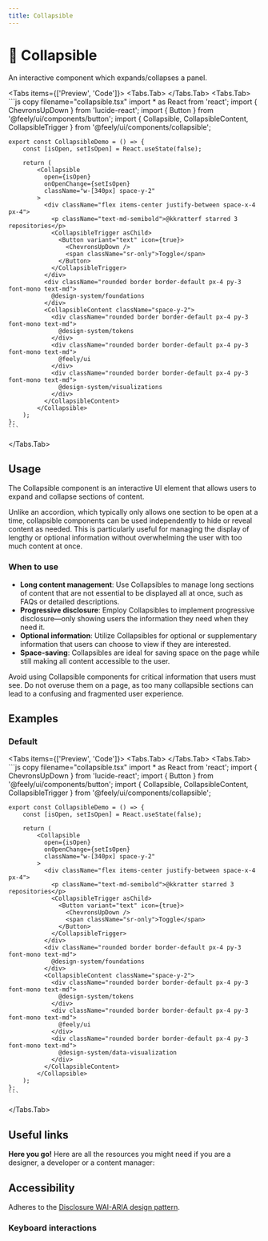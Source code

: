 ```yaml
---
title: Collapsible
---
```



# 💠 Collapsible

An interactive component which expands/collapses a panel.

<Tabs items={['Preview', 'Code']}>
  <Tabs.Tab>
    <CollapsiblePreview />
  </Tabs.Tab>
  <Tabs.Tab>
    ```js copy filename="collapsible.tsx"
    import * as React from 'react';
    import { ChevronsUpDown } from 'lucide-react';
    import { Button } from '@feely/ui/components/button';
    import { Collapsible, CollapsibleContent, CollapsibleTrigger } from '@feely/ui/components/collapsible';

    export const CollapsibleDemo = () => {
        const [isOpen, setIsOpen] = React.useState(false);

        return (
            <Collapsible
              open={isOpen}
              onOpenChange={setIsOpen}
              className="w-[340px] space-y-2"
            >
              <div className="flex items-center justify-between space-x-4 px-4">
                <p className="text-md-semibold">@kkratterf starred 3 repositories</p>
                <CollapsibleTrigger asChild>
                  <Button variant="text" icon={true}>
                    <ChevronsUpDown />
                    <span className="sr-only">Toggle</span>
                  </Button>
                </CollapsibleTrigger>
              </div>
              <div className="rounded border border-default px-4 py-3 font-mono text-md">
                @design-system/foundations
              </div>
              <CollapsibleContent className="space-y-2">
                <div className="rounded border border-default px-4 py-3 font-mono text-md">
                  @design-system/tokens
                </div>
                <div className="rounded border border-default px-4 py-3 font-mono text-md">
                  @feely/ui
                </div>
                <div className="rounded border border-default px-4 py-3 font-mono text-md">
                  @design-system/visualizations
                </div>
              </CollapsibleContent>
            </Collapsible>
        );
    };
    ```

  </Tabs.Tab>
</Tabs>

## Usage

The Collapsible component is an interactive UI element that allows users to expand and collapse sections of content.

Unlike an accordion, which typically only allows one section to be open at a time, collapsible components can be used independently to hide or reveal content as needed. This is particularly useful for managing the display of lengthy or optional information without overwhelming the user with too much content at once.

### When to use

- **Long content management**: Use Collapsibles to manage long sections of content that are not essential to be displayed all at once, such as FAQs or detailed descriptions.
- **Progressive disclosure**: Employ Collapsibles to implement progressive disclosure—only showing users the information they need when they need it.
- **Optional information**: Utilize Collapsibles for optional or supplementary information that users can choose to view if they are interested.
- **Space-saving**: Collapsibles are ideal for saving space on the page while still making all content accessible to the user.

Avoid using Collapsible components for critical information that users must see. Do not overuse them on a page, as too many collapsible sections can lead to a confusing and fragmented user experience.

## Examples

### Default

<Tabs items={['Preview', 'Code']}>
  <Tabs.Tab>
    <CollapsiblePreview />
  </Tabs.Tab>
  <Tabs.Tab>
    ```js copy filename="collapsible.tsx"
    import * as React from 'react';
    import { ChevronsUpDown } from 'lucide-react';
    import { Button } from '@feely/ui/components/button';
    import { Collapsible, CollapsibleContent, CollapsibleTrigger } from '@feely/ui/components/collapsible';

    export const CollapsibleDemo = () => {
        const [isOpen, setIsOpen] = React.useState(false);

        return (
            <Collapsible
              open={isOpen}
              onOpenChange={setIsOpen}
              className="w-[340px] space-y-2"
            >
              <div className="flex items-center justify-between space-x-4 px-4">
                <p className="text-md-semibold">@kkratter starred 3 repositories</p>
                <CollapsibleTrigger asChild>
                  <Button variant="text" icon={true}>
                    <ChevronsUpDown />
                    <span className="sr-only">Toggle</span>
                  </Button>
                </CollapsibleTrigger>
              </div>
              <div className="rounded border border-default px-4 py-3 font-mono text-md">
                @design-system/foundations
              </div>
              <CollapsibleContent className="space-y-2">
                <div className="rounded border border-default px-4 py-3 font-mono text-md">
                  @design-system/tokens
                </div>
                <div className="rounded border border-default px-4 py-3 font-mono text-md">
                  @feely/ui
                </div>
                <div className="rounded border border-default px-4 py-3 font-mono text-md">
                  @design-system/data-visualization
                </div>
              </CollapsibleContent>
            </Collapsible>
        );
    };
    ```

  </Tabs.Tab>
</Tabs>

## Useful links

**Here you go!** Here are all the resources you might need if you are a designer, a developer or a content manager:

<Cards className="mt-8">
  <Card
    title="🤖 Storybook"
    href="https://www.stories.fusillo.design/?path=/docs/components-collapsible--documentation"
  />
  <Card
    title="🪄 Figma"
    href="https://www.figma.com/file/acdO58jx9zgGfkKu6htrx2/%F0%9F%94%B5-Fusillo-Design-System?type=design&node-id=550%3A41441&mode=design&t=BNqih1pZMuav038B-1"
  />
  <Card
    title="🐝 API Reference"
    href="https://www.radix-ui.com/primitives/docs/components/collapsible#api-reference"
  />
</Cards>

## Accessibility

Adheres to the [Disclosure WAI-ARIA design pattern](https://www.w3.org/WAI/ARIA/apg/patterns/disclosure/).

### Keyboard interactions

<AccessibilityTable rows={collapsibleAccessibilityData} />
